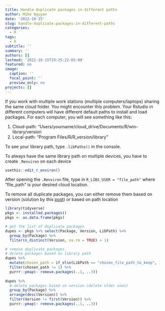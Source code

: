 ```yaml
---
title: Handle duplicate packages in different paths
author: Mike Nguyen
date: '2022-10-15'
slug: handle-duplicate-packages-in-different-paths
categories:
  - R
tags:
  - R
subtitle: ''
summary: ''
authors: []
lastmod: '2022-10-15T19:25:22-05:00'
featured: no
image:
  caption: ''
  focal_point: ''
  preview_only: no
projects: []
---
```


If you work with multiple work stations (multiple computers/laptops) sharing the same cloud folder. You might encounter this problem. Your Rstudio in different computers will have different default paths to install and load packages. For each computer, you will see something like this:

1.  Cloud-path: "Users/yourname/cloud_drive/Documents/R/win-library/version
2.  Local-path: "Program Files/R/R_version/library"

To see your library path, type `.libPaths()` in the console.

To always have the same library path on multiple devices, you have to create `.Renviron` on each device

```r
usethis::edit_r_environ()
```

After opening the `.Renviron` file, type in `R_LIBS_USER = "file_path"` where "file_path" is your desired cloud location.

To remove all duplicate packages, you can either remove them based on version (solution by this [post](https://stackoverflow.com/questions/15170399/change-r-default-library-path-using-libpaths-in-rprofile-site-fails-to-work)) or based on path location

```r
library(tidyverse)
pkgs <- installed.packages()
pkgs <- as.data.frame(pkgs)

# get the list of duplicate packages
dupes <- pkgs %>% select(Package, Version, LibPath) %>% 
  group_by(Package) %>% 
  filter(n_distinct(Version, na.rm = TRUE) > 1)

# remove duplicate packages
# delete packages based on library path
dupes %>%
  mutate(chosen_path = if_else(LibPath == "chosen_file_path_to_keep", 1, 0)) %>%
  filter(chosen_path != 1) %>% 
  purrr::pmap(~ remove.packages(..1, ..3))
 
dupes %>%
  # delete packages based on version (delete older ones)
  group_by(Package) %>%
  arrange(desc(Version)) %>%
  filter(Version != first(Version)) %>%
  purrr::pmap(~ remove.packages(..1, ..3))
```

